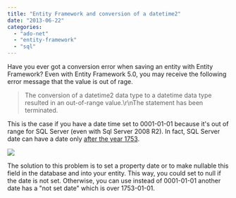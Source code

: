 ```yaml
---
title: "Entity Framework and conversion of a datetime2"
date: "2013-06-22"
categories: 
  - "ado-net"
  - "entity-framework"
  - "sql"
---
```


Have you ever got a conversion error when saving an entity with Entity Framework? Even with Entity Framework 5.0, you may receive the following error message that the value is out of rage.

> The conversion of a datetime2 data type to a datetime data type resulted in an out-of-range value.\\r\\nThe statement has been terminated.

This is the case if you have a date time set to 0001-01-01 because it's out of range for SQL Server (even with Sql Server 2008 R2). In fact, SQL Server date can have a date only [after the year 1753](http://msdn.microsoft.com/en-us/library/bb675168.aspx).

![](images/datelogo.png)

The solution to this problem is to set a property date or to make nullable this field in the database and into your entity. This way, you could set to null if the date is not set. Otherwise, you can use instead of 0001-01-01 another date has a "not set date" which is over 1753-01-01.
